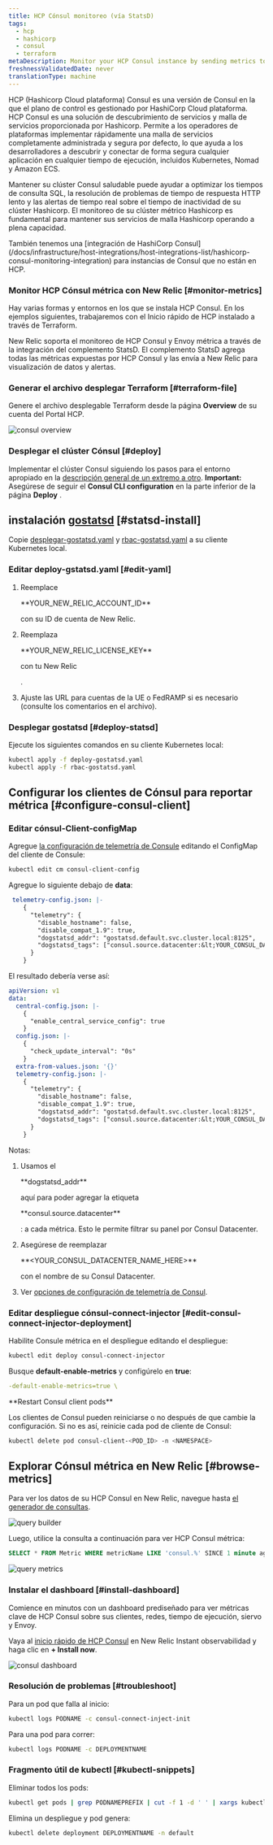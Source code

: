 ```yaml
---
title: HCP Cónsul monitoreo (vía StatsD)
tags:
  - hcp
  - hashicorp
  - consul
  - terraform
metaDescription: Monitor your HCP Consul instance by sending metrics to New Relic via Statsd
freshnessValidatedDate: never
translationType: machine
---
```


HCP (Hashicorp Cloud plataforma) Consul es una versión de Consul en la que el plano de control es gestionado por HashiCorp Cloud plataforma. HCP Consul es una solución de descubrimiento de servicios y malla de servicios proporcionada por Hashicorp. Permite a los operadores de plataformas implementar rápidamente una malla de servicios completamente administrada y segura por defecto, lo que ayuda a los desarrolladores a descubrir y conectar de forma segura cualquier aplicación en cualquier tiempo de ejecución, incluidos Kubernetes, Nomad y Amazon ECS.

Mantener su clúster Consul saludable puede ayudar a optimizar los tiempos de consulta SQL, la resolución de problemas de tiempo de respuesta HTTP lento y las alertas de tiempo real sobre el tiempo de inactividad de su clúster Hashicorp. El monitoreo de su clúster métrico Hashicorp es fundamental para mantener sus servicios de malla Hashicorp operando a plena capacidad.

<Callout variant="tip">
  También tenemos una [integración de HashiCorp Consul](/docs/infrastructure/host-integrations/host-integrations-list/hashicorp-consul-monitoring-integration) para instancias de Consul que no están en HCP.
</Callout>

### Monitor HCP Cónsul métrica con New Relic [#monitor-metrics]

Hay varias formas y entornos en los que se instala HCP Consul. En los ejemplos siguientes, trabajaremos con el Inicio rápido de HCP instalado a través de Terraform.

New Relic soporta el monitoreo de HCP Consul y Envoy métrica a través de la integración del complemento StatsD. El complemento StatsD agrega todas las métricas expuestas por HCP Consul y las envía a New Relic para visualización de datos y alertas.

### Generar el archivo desplegar Terraform [#terraform-file]

Genere el archivo desplegable Terraform desde la página <DNT>**Overview**</DNT> de su cuenta del Portal HCP.

<img
  title="consul overview"
  alt="consul overview"
  src="/images/infrastructure_screenshot-crop_consul-overview.webp"
/>

### Desplegar el clúster Cónsul [#deploy]

Implementar el clúster Consul siguiendo los pasos para el entorno apropiado en la [descripción general de un extremo a otro](https://learn.hashicorp.com/tutorials/cloud/consul-end-to-end-overview). <DNT>**Important:**</DNT> Asegúrese de seguir el <DNT>**Consul CLI configuration**</DNT> en la parte inferior de la página <DNT>**Deploy**</DNT> .

## instalación [gostatsd](https://github.com/atlassian/gostatsd) [#statsd-install]

Copie [desplegar-gostatsd.yaml](https://github.com/newrelic-experimental/hashicorp-quickstart-annex/blob/main/hcp-consul/deploy-gostatsd.yaml) y [rbac-gostatsd.yaml](https://github.com/newrelic-experimental/hashicorp-quickstart-annex/blob/main/hcp-consul/rbac-gostatsd.yaml) a su cliente Kubernetes local.

### Editar deploy-gstatsd.yaml [#edit-yaml]

1. Reemplace

   <DNT>
     **YOUR_NEW_RELIC_ACCOUNT_ID**
   </DNT>

   con su ID de cuenta de New Relic.

2. Reemplaza

   <DNT>
     **YOUR_NEW_RELIC_LICENSE_KEY**
   </DNT>

   con tu New Relic

   <InlinePopover type="licenseKey"/>

   .

3. Ajuste las URL para cuentas de la UE o FedRAMP si es necesario (consulte los comentarios en el archivo).

### Desplegar gostatsd [#deploy-statsd]

Ejecute los siguientes comandos en su cliente Kubernetes local:

```bash
kubectl apply -f deploy-gostatsd.yaml
kubectl apply -f rbac-gostatsd.yaml
```

## Configurar los clientes de Cónsul para reportar métrica [#configure-consul-client]

### Editar cónsul-Client-configMap

Agregue [la configuración de telemetría de Consule](https://www.consul.io/docs/agent/telemetry) editando el ConfigMap del cliente de Consule:

```bash
kubectl edit cm consul-client-config
```

Agregue lo siguiente debajo de <DNT>**data**</DNT>:

```yaml
 telemetry-config.json: |-
    {   
      "telemetry": {
        "disable_hostname": false,
        "disable_compat_1.9": true,
        "dogstatsd_addr": "gostatsd.default.svc.cluster.local:8125",
        "dogstatsd_tags": ["consul.source.datacenter:&lt;YOUR_CONSUL_DATACENTER_NAME_HERE&gt;"]
      }   
    }  

```

El resultado debería verse así:

```yaml
apiVersion: v1
data:
  central-config.json: |-
    {   
      "enable_central_service_config": true
    }   
  config.json: |-
    {   
      "check_update_interval": "0s"
    }   
  extra-from-values.json: '{}'
  telemetry-config.json: |-
    {   
      "telemetry": {
        "disable_hostname": false,
        "disable_compat_1.9": true,
        "dogstatsd_addr": "gostatsd.default.svc.cluster.local:8125",
        "dogstatsd_tags": ["consul.source.datacenter:&lt;YOUR_CONSUL_DATACENTER_NAME_HERE&gt;"]
      }   
    }  

```

Notas:

1. Usamos el

   <DNT>
     **dogstatsd_addr**
   </DNT>

   aquí para poder agregar la etiqueta

   <DNT>
     **consul.source.datacenter**
   </DNT>

   : a cada métrica. Esto le permite filtrar su panel por Consul Datacenter.

2. Asegúrese de reemplazar

   <DNT>
     **&lt;YOUR_CONSUL_DATACENTER_NAME_HERE>**
   </DNT>

   con el nombre de su Consul Datacenter.

3. Ver [opciones de configuración de telemetría de Consul](https://www.consul.io/docs/agent/config/config-files#telemetry).

### Editar despliegue cónsul-connect-injector [#edit-consul-connect-injector-deployment]

Habilite Consule métrica en el despliegue editando el despliegue:

```bash
kubectl edit deploy consul-connect-injector
```

Busque <DNT>**default-enable-metrics**</DNT> y configúrelo en <DNT>**true**</DNT>:

```yaml
-default-enable-metrics=true \
```

<DNT>
  **Restart Consul client pods**
</DNT>

Los clientes de Consul pueden reiniciarse o no después de que cambie la configuración. Si no es así, reinicie cada pod de cliente de Consul:

```bash
kubectl delete pod consul-client-<POD_ID> -n <NAMESPACE>
```

## Explorar Cónsul métrica en New Relic [#browse-metrics]

Para ver los datos de su HCP Consul en New Relic, navegue hasta [el generador de consultas](/docs/query-your-data/explore-query-data/query-builder/introduction-query-builder/).

<img
  title="query builder"
  alt="query builder"
  src="/images/infrastructure_screenshot-crop_query-builder.webp"
/>

Luego, utilice la consulta a continuación para ver HCP Consul métrica:

```SQL
SELECT * FROM Metric WHERE metricName LIKE 'consul.%' SINCE 1 minute ago
```

<img
  title="query metrics"
  alt="query metrics"
  src="/images/infrastructure_screenshot-full_query-metrics.webp"
/>

### Instalar el dashboard [#install-dashboard]

Comience en minutos con un dashboard prediseñado para ver métricas clave de HCP Consul sobre sus clientes, redes, tiempo de ejecución, siervo y Envoy.

Vaya al [inicio rápido de HCP Consul](https://newrelic.com/instant-observability/hcp-consul) en New Relic Instant observabilidad y haga clic en <DNT>**+ Install now**</DNT>.

<img
  title="consul dashboard"
  alt="consul dashboard"
  src="/images/infrastructure_screenshot-full_consul-dashboard.webp"
/>

### Resolución de problemas [#troubleshoot]

Para un pod que falla al inicio:

```bash
kubectl logs PODNAME -c consul-connect-inject-init
```

Para una pod para correr:

```bash
kubectl logs PODNAME -c DEPLOYMENTNAME
```

### Fragmento útil de kubectl [#kubectl-snippets]

Eliminar todos los pods:

```bash
kubectl get pods | grep PODNAMEPREFIX | cut -f 1 -d ' ' | xargs kubectl delete pods
```

Elimina un despliegue y pod genera:

```bash
kubectl delete deployment DEPLOYMENTNAME -n default
```
